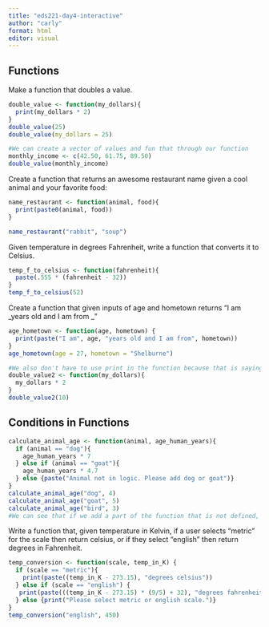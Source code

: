 ```yaml
---
title: "eds221-day4-interactive"
author: "carly"
format: html
editor: visual
---
```


## Functions

Make a function that doubles a value.

```r
double_value <- function(my_dollars){
  print(my_dollars * 2)
}
double_value(25)
double_value(my_dollars = 25)
```

```r
#We can create a vector of values and fun that through our function
monthly_income <- c(42.50, 61.75, 89.50)
double_value(monthly_income)
```

Create a function that returns an awesome restaurant name given a cool animal and your favorite food:

```r
name_restaurant <- function(animal, food){
  print(paste0(animal, food))
}

name_restaurant("rabbit", "soup")
```

Given temperature in degrees Fahrenheit, write a function that converts it to Celsius.

```r
temp_f_to_celsius <- function(fahrenheit){
  paste(.555 * (fahrenheit - 32))
}
temp_f_to_celsius(52)
```

Create a function that given inputs of age and hometown returns "I am \_years old and I am from \_"

```r
age_hometown <- function(age, hometown) {
  print(paste("I am", age, "years old and I am from", hometown))
}
age_hometown(age = 27, hometown = "Shelburne")
```

```r
#We also don't have to use print in the function because that is saying "show me this". We can just run the function and return and store the value as seen below. We can then reuse that stored value for calculations or in other work we are doing. 
double_value2 <- function(my_dollars){
  my_dollars * 2
}
double_value2(10) 
```

## Conditions in Functions

```r
calculate_animal_age <- function(animal, age_human_years){
  if (animal == "dog"){
    age_human_years * 7
  } else if (animal == "goat"){
    age_human_years * 4.7
  } else {paste("Animal not in logic. Please add dog or goat")}
}
calculate_animal_age("dog", 4)
calculate_animal_age("goat", 5)
calculate_animal_age("bird", 3)
#We can see that if we add a part of the function that is not defined, it does not return anything so we must add an else statement. 
```

Write a function that, given temperature in Kelvin, if a user selects "metric" for the scale then return celsius, or if they select "english" then return degrees in Fahrenheit.

```r
temp_conversion <- function(scale, temp_in_K) {
  if (scale == "metric"){
    print(paste((temp_in_K - 273.15), "degrees celsius"))
  } else if (scale == "english") {
   print(paste(((temp_in_K - 273.15) * (9/5) + 32), "degrees fahrenheit"))
  } else {print("Please select metric or english scale.")}
}
temp_conversion("english", 450)
```
